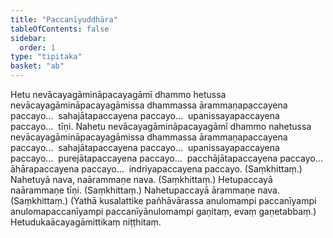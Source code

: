 ```yaml
---
title: "Paccanīyuddhāra"
tableOfContents: false
sidebar:
  order: 1
type: "tipitaka"
basket: "ab"
---
```



<DynamicBreadcrumb />

<Division number="328">

<Paragraph number="681">
Hetu nevācayagāmināpacayagāmī dhammo hetussa nevācayagāmināpacayagāmissa dhammassa ārammaṇapaccayena paccayo…  sahajātapaccayena paccayo…  upanissayapaccayena paccayo…  tīṇi.
</Paragraph>

<Paragraph number="682">
Nahetu nevācayagāmināpacayagāmī dhammo nahetussa nevācayagāmināpacayagāmissa dhammassa ārammaṇapaccayena paccayo…  sahajātapaccayena paccayo…  upanissayapaccayena paccayo…  purejātapaccayena paccayo…  pacchājātapaccayena paccayo…  āhārapaccayena paccayo…  indriyapaccayena paccayo. (Saṃkhittaṃ.)
</Paragraph>

</Division>
<Division number="329">

<Paragraph number="683">
Nahetuyā nava, naārammaṇe nava. (Saṃkhittaṃ.)
</Paragraph>

<Paragraph number="684">
Hetupaccayā naārammaṇe tīṇi. (Saṃkhittaṃ.)
</Paragraph>

<Paragraph number="685">
Nahetupaccayā ārammaṇe nava. (Saṃkhittaṃ.)
</Paragraph>

<Paragraph number="686">
(Yathā kusalattike pañhāvārassa anulomampi paccanīyampi anulomapaccanīyampi paccanīyānulomampi gaṇitaṃ, evaṃ gaṇetabbaṃ.)

</Paragraph>
</Division>

<Paragraph number="687" type="center">
Hetudukaācayagāmittikaṃ niṭṭhitaṃ.
</Paragraph>
